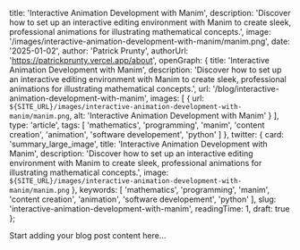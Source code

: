 
  title: 'Interactive Animation Development with Manim',
  description: 'Discover how to set up an interactive editing environment with Manim to create sleek, professional animations for illustrating mathematical concepts.',
  image: '/images/interactive-animation-development-with-manim/manim.png',
  date: '2025-01-02',
  author: 'Patrick Prunty',
  authorUrl: 'https://patrickprunty.vercel.app/about',
  openGraph: {
    title: 'Interactive Animation Development with Manim',
    description: 'Discover how to set up an interactive editing environment with Manim to create sleek, professional animations for illustrating mathematical concepts.',
    url: '/blog/interactive-animation-development-with-manim',
    images: [
      {
        url: `${SITE_URL}/images/interactive-animation-development-with-manim/manim.png`,
        alt: 'Interactive Animation Development with Manim'
      }
    ],
    type: 'article',
    tags: [
      'mathematics',
      'programming',
      'manim',
      'content creation',
      'animation',
      'software developement',
      'python'
    ]
  },
  twitter: {
    card: 'summary_large_image',
    title: 'Interactive Animation Development with Manim',
    description: 'Discover how to set up an interactive editing environment with Manim to create sleek, professional animations for illustrating mathematical concepts.',
    image: `${SITE_URL}/images/interactive-animation-development-with-manim/manim.png`
  },
  keywords: [
    'mathematics',
    'programming',
    'manim',
    'content creation',
    'animation',
    'software developement',
    'python'
  ],
  slug: 'interactive-animation-development-with-manim',
  readingTime: 1,
  draft: true
};

Start adding your blog post content here...
